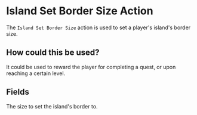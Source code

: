 
# Island Set Border Size Action

The `Island Set Border Size` action is used to set a player's island's border size.

## How could this be used?

It could be used to reward the player for completing a quest, or upon reaching a certain level.

## Fields

<ActionsField/>

<EntryField name="Size" required>
    The size to set the island's border to.
</EntryField>
